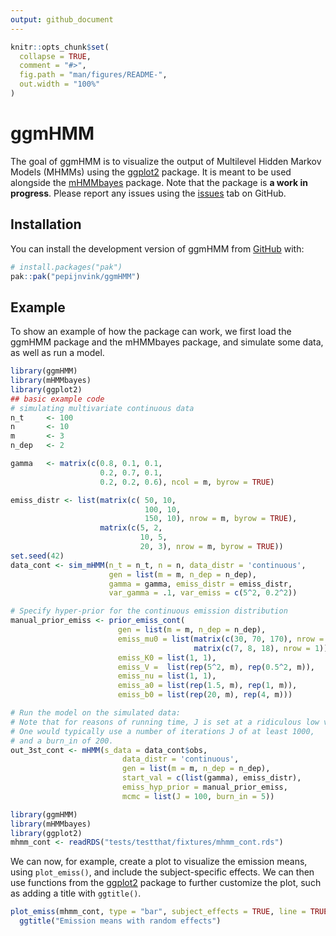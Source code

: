 ```yaml
---
output: github_document
---
```


<!-- README.md is generated from README.Rmd. Please edit that file -->

```r
knitr::opts_chunk$set(
  collapse = TRUE,
  comment = "#>",
  fig.path = "man/figures/README-",
  out.width = "100%"
)
```

# ggmHMM

<!-- badges: start -->
<!-- badges: end -->

The goal of ggmHMM is to visualize the output of Multilevel Hidden Markov Models (MHMMs) using the [ggplot2](https://ggplot2.tidyverse.org/) package. It is meant to be used alongside the [mHMMbayes](https://github.com/emmekeaarts/mHMMbayes/) package. Note that the package is **a work in progress**. Please report any issues using the [issues](https://github.com/pepijnvink/ggmHMM/issues) tab on GitHub.

## Installation

You can install the development version of ggmHMM from [GitHub](https://github.com/) with:

``` r
# install.packages("pak")
pak::pak("pepijnvink/ggmHMM")
```

## Example

To show an example of how the package can work, we first load the ggmHMM package and the mHMMbayes package, and simulate some data, as well as run a model.

```r
library(ggmHMM)
library(mHMMbayes)
library(ggplot2)
## basic example code
# simulating multivariate continuous data
n_t     <- 100
n       <- 10
m       <- 3
n_dep   <- 2

gamma   <- matrix(c(0.8, 0.1, 0.1,
                    0.2, 0.7, 0.1,
                    0.2, 0.2, 0.6), ncol = m, byrow = TRUE)

emiss_distr <- list(matrix(c( 50, 10,
                              100, 10,
                              150, 10), nrow = m, byrow = TRUE),
                    matrix(c(5, 2,
                             10, 5,
                             20, 3), nrow = m, byrow = TRUE))
set.seed(42)
data_cont <- sim_mHMM(n_t = n_t, n = n, data_distr = 'continuous',
                      gen = list(m = m, n_dep = n_dep),
                      gamma = gamma, emiss_distr = emiss_distr,
                      var_gamma = .1, var_emiss = c(5^2, 0.2^2))

# Specify hyper-prior for the continuous emission distribution
manual_prior_emiss <- prior_emiss_cont(
                        gen = list(m = m, n_dep = n_dep),
                        emiss_mu0 = list(matrix(c(30, 70, 170), nrow = 1),
                                         matrix(c(7, 8, 18), nrow = 1)),
                        emiss_K0 = list(1, 1),
                        emiss_V =  list(rep(5^2, m), rep(0.5^2, m)),
                        emiss_nu = list(1, 1),
                        emiss_a0 = list(rep(1.5, m), rep(1, m)),
                        emiss_b0 = list(rep(20, m), rep(4, m)))

# Run the model on the simulated data:
# Note that for reasons of running time, J is set at a ridiculous low value.
# One would typically use a number of iterations J of at least 1000,
# and a burn_in of 200.
out_3st_cont <- mHMM(s_data = data_cont$obs,
                         data_distr = 'continuous',
                         gen = list(m = m, n_dep = n_dep),
                         start_val = c(list(gamma), emiss_distr),
                         emiss_hyp_prior = manual_prior_emiss,
                         mcmc = list(J = 100, burn_in = 5))
```

```r
library(ggmHMM)
library(mHMMbayes)
library(ggplot2)
mhmm_cont <- readRDS("tests/testthat/fixtures/mhmm_cont.rds")
```

We can now, for example, create a plot to visualize the emission means, using `plot_emiss()`, and include the subject-specific effects. We can then use functions from the [ggplot2](https://ggplot2.tidyverse.org/) package to further customize the plot, such as adding a title with `ggtitle()`.

```r
plot_emiss(mhmm_cont, type = "bar", subject_effects = TRUE, line = TRUE) +
  ggtitle("Emission means with random effects")
```
